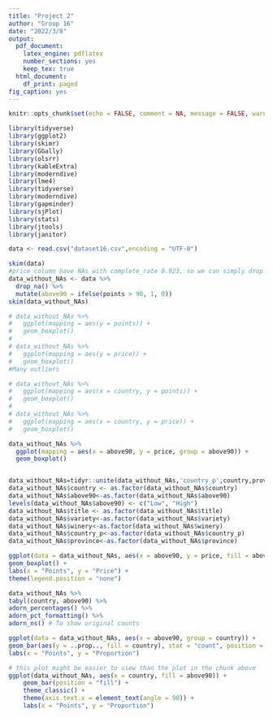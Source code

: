 ---
title: "Project 2"
author: "Group 16"
date: "2022/3/8"
output:
  pdf_document:
    latex_engine: pdflatex
    number_sections: yes
    keep_tex: true
  html_document:
    df_print: paged
fig_caption: yes
---

```{r setup, include=FALSE}
knitr::opts_chunk$set(echo = FALSE, comment = NA, message = FALSE, warning = FALSE)
```

```{r libraries}
library(tidyverse)
library(ggplot2)
library(skimr)
library(GGally)
library(olsrr)
library(kableExtra)
library(moderndive)
library(lme4)
library(tidyverse)
library(moderndive)
library(gapminder)
library(sjPlot)
library(stats)
library(jtools)
library(janitor)
```

```{r load data}
data <- read.csv("dataset16.csv",encoding = "UTF-8")
```

```{r data summary and drop NAs}
skim(data)
#price column have NAs with complete_rate 0.923, so we can simply drop rows with NAs.
data_without_NAs <- data %>% 
  drop_na() %>% 
  mutate(above90 = ifelse(points > 90, 1, 0))
skim(data_without_NAs)
```

```{r visual summary for numeric}
# data_without_NAs %>% 
#   ggplot(mapping = aes(y = points)) +
#   geom_boxplot()
# 
# data_without_NAs %>% 
#   ggplot(mapping = aes(y = price)) +
#   geom_boxplot()
#Many outliers

# data_without_NAs %>% 
#   ggplot(mapping = aes(x = country, y = points)) +
#   geom_boxplot()
# 
# data_without_NAs %>% 
#   ggplot(mapping = aes(x = country, y = price)) +
#   geom_boxplot()

data_without_NAs %>% 
  ggplot(mapping = aes(x = above90, y = price, group = above90)) +
  geom_boxplot()



```

```{r catigrical data}
data_without_NAs=tidyr::unite(data_without_NAs,'country_p',country,province,remove = FALSE)
data_without_NAs$country <- as.factor(data_without_NAs$country)
data_without_NAs$above90<-as.factor(data_without_NAs$above90)
levels(data_without_NAs$above90) <- c("Low", "High")
data_without_NAs$title <- as.factor(data_without_NAs$title)
data_without_NAs$variety<-as.factor(data_without_NAs$variety)
data_without_NAs$winery<-as.factor(data_without_NAs$winery)
data_without_NAs$country_p<-as.factor(data_without_NAs$country_p)
data_without_NAs$province<-as.factor(data_without_NAs$province)
```

```{r boxplot for country}
ggplot(data = data_without_NAs, aes(x = above90, y = price, fill = above90)) +
geom_boxplot() +
labs(x = "Points", y = "Price") +
theme(legend.position = "none")
```


```{r country points stats}
data_without_NAs %>%
tabyl(country, above90) %>%
adorn_percentages() %>%
adorn_pct_formatting() %>%
adorn_ns() # To show original counts
```



```{r country points graph}
ggplot(data = data_without_NAs, aes(x = above90, group = country)) +
geom_bar(aes(y = ..prop.., fill = country), stat = "count", position = "dodge") +
labs(x = "Points", y = "Proportion")

```

```{r country points graph 2}
# this plot might be easier to view than the plot in the chunk above
ggplot(data_without_NAs, aes(x = country, fill = above90)) +
    geom_bar(position = "fill") +
    theme_classic() +
    theme(axis.text.x = element_text(angle = 90)) +
    labs(x = "Points", y = "Proportion")
```



















